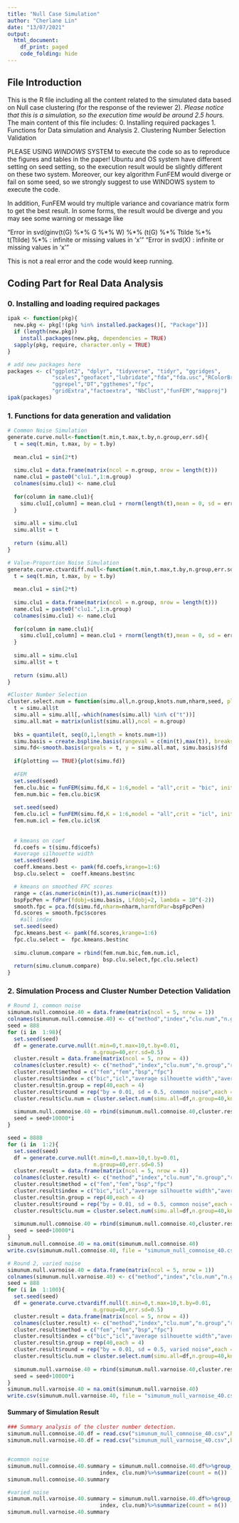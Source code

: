 ---
title: "Null Case Simulation"
author: "Cherlane Lin"
date: "13/07/2021"
output:
  html_document:
    df_print: paged
    code_folding: hide
---
## File Introduction

This is the R file including all the content related to the simulated data based on Null case clustering (for the response of the reviewer 2). *Please notice that this is a simulation, so the execution time would be around 2.5 hours.* The main content of this file includes:
0. Installing required packages 
1. Functions for Data simulation and Analysis
2. Clustering Number Selection Validation

PLEASE USING *WINDOWS* SYSTEM to execute the code so as to reproduce the figures and tables in the paper! Ubuntu and OS system have different setting on seed setting, so the execution result would be slightly different on these two system. Moreover, our key algorithm FunFEM would diverge or fail on some seed, so we strongly suggest to use WINDOWS system to execute the code.

In addition, FunFEM would try multiple variance and covariance matrix form to get the best result. In some forms, the result would be diverge and you may see some warning or message like 

"Error in svd(ginv(t(G) %\*% G %\*% W) %\*% (t(G) %\*% Ttilde %\*% t(Ttilde) %*%  : 
  infinite or missing values in 'x'"
"Error in svd(X) : infinite or missing values in 'x'"
  
This is not a real error and the code would keep running. 

## Coding Part for Real Data Analysis
### 0. Installing and loading required packages 
```{r, warning=FALSE, message=FALSE}
ipak <- function(pkg){
  new.pkg <- pkg[!(pkg %in% installed.packages()[, "Package"])]
  if (length(new.pkg)) 
    install.packages(new.pkg, dependencies = TRUE)
  sapply(pkg, require, character.only = TRUE)
}

# add new packages here
packages <- c("ggplot2", "dplyr", "tidyverse", "tidyr", "ggridges",
              "scales","geofacet","lubridate","fda","fda.usc","RColorBrewer",
              "ggrepel","DT","ggthemes","fpc",
              "gridExtra","factoextra", "NbClust","funFEM","mapproj")
ipak(packages)
```

### 1. Functions for data generation and validation
```{r, message=FALSE, warning=FALSE}
# Common Noise Simulation
generate.curve.null<-function(t.min,t.max,t.by,n.group,err.sd){
  t = seq(t.min, t.max, by = t.by)
  
  mean.clu1 = sin(2*t) 
  
  simu.clu1 = data.frame(matrix(ncol = n.group, nrow = length(t)))
  name.clu1 = paste0("clu1.",1:n.group)
  colnames(simu.clu1) <- name.clu1
  
  for(column in name.clu1){
    simu.clu1[,column] = mean.clu1 + rnorm(length(t),mean = 0, sd = err.sd)
  }
  
  simu.all = simu.clu1
  simu.all$t = t
  
  return (simu.all)
}

# Value-Proportion Noise Simulation
generate.curve.ctvardiff.null<-function(t.min,t.max,t.by,n.group,err.sd){
  t = seq(t.min, t.max, by = t.by)
  
  mean.clu1 = sin(2*t) 
 
  simu.clu1 = data.frame(matrix(ncol = n.group, nrow = length(t)))
  name.clu1 = paste0("clu1.",1:n.group)
  colnames(simu.clu1) <- name.clu1
  
  for(column in name.clu1){
    simu.clu1[,column] = mean.clu1 + rnorm(length(t),mean = 0, sd = err.sd)*abs(sin(2*t))
  }
  
  simu.all = simu.clu1
  simu.all$t = t
  
  return (simu.all)
}

#Cluster Number Selection
cluster.select.num = function(simu.all,n.group,knots.num,nharm,seed, plotting = FALSE){
  t = simu.all$t
  simu.all = simu.all[,-which(names(simu.all) %in% c("t"))]
  simu.all.mat = matrix(unlist(simu.all),ncol = n.group)
  
  bks = quantile(t, seq(0,1,length = knots.num+1))
  simu.basis = create.bspline.basis(rangeval = c(min(t),max(t)), breaks = bks, norder = 4) 
  simu.fd<-smooth.basis(argvals = t, y = simu.all.mat, simu.basis)$fd
  
  if(plotting == TRUE){plot(simu.fd)}
  
  #FEM
  set.seed(seed)
  fem.clu.bic = funFEM(simu.fd,K = 1:6,model = "all",crit = "bic", init = "kmeans",eps = 1e-4)
  fem.num.bic = fem.clu.bic$K
  
  set.seed(seed)
  fem.clu.icl = funFEM(simu.fd,K = 1:6,model = "all",crit = "icl", init = "kmeans",eps = 1e-4)
  fem.num.icl = fem.clu.icl$K
  
  
  # kmeans on coef
  fd.coefs = t(simu.fd$coefs)
  #average silhouette width  
  set.seed(seed)
  coeff.kmeans.best <- pamk(fd.coefs,krange=1:6)
  bsp.clu.select =  coeff.kmeans.best$nc

  # kmeans on smoothed FPC scores
  range = c(as.numeric(min(t)),as.numeric(max(t)))
  bspFpcPen = fdPar(fdobj=simu.basis, Lfdobj=2, lambda = 10^(-2))
  smooth.fpc = pca.fd(simu.fd,nharm=nharm,harmfdPar=bspFpcPen)
  fd.scores = smooth.fpc$scores
    #all index  
  set.seed(seed)
  fpc.kmeans.best <- pamk(fd.scores,krange=1:6)
  fpc.clu.select =  fpc.kmeans.best$nc
  
  simu.clunum.compare = rbind(fem.num.bic,fem.num.icl,
                              bsp.clu.select,fpc.clu.select)
  return(simu.clunum.compare)
}
```

### 2. Simulation Process and Cluster Number Detection Validation
```{r, message=FALSE, warning=FALSE}
# Round 1, common noise
simunum.null.comnoise.40 = data.frame(matrix(ncol = 5, nrow = 1))
colnames(simunum.null.comnoise.40) <- c("method","index","clu.num","n.group","round")
seed = 888
for (i in  1:98){
  set.seed(seed)
  df = generate.curve.null(t.min=0,t.max=10,t.by=0.01,
                           n.group=40,err.sd=0.5)
  cluster.result = data.frame(matrix(ncol = 5, nrow = 4))
  colnames(cluster.result) <- c("method","index","clu.num","n.group","round")
  cluster.result$method = c("fem","fem","bsp","fpc")
  cluster.result$index = c("bic","icl","average silhouette width","average silhouette width")
  cluster.result$n.group = rep(40,each = 4)
  cluster.result$round = rep("by = 0.01, sd = 0.5, common noise",each = 4)
  cluster.result$clu.num = cluster.select.num(simu.all=df,n.group=40,knots.num=10,nharm = 4,seed=seed,plotting = F)
  
  simunum.null.comnoise.40 = rbind(simunum.null.comnoise.40,cluster.result)
  seed = seed+10000*i
}

seed = 8888
for (i in  1:2){
  set.seed(seed)
  df = generate.curve.null(t.min=0,t.max=10,t.by=0.01,
                           n.group=40,err.sd=0.5)
  cluster.result = data.frame(matrix(ncol = 5, nrow = 4))
  colnames(cluster.result) <- c("method","index","clu.num","n.group","round")
  cluster.result$method = c("fem","fem","bsp","fpc")
  cluster.result$index = c("bic","icl","average silhouette width","average silhouette width")
  cluster.result$n.group = rep(40,each = 4)
  cluster.result$round = rep("by = 0.01, sd = 0.5, common noise",each = 4)
  cluster.result$clu.num = cluster.select.num(simu.all=df,n.group=40,knots.num=10,nharm = 3,seed=seed,plotting = F)
  
  simunum.null.comnoise.40 = rbind(simunum.null.comnoise.40,cluster.result)
  seed = seed+10000*i
}
simunum.null.comnoise.40 = na.omit(simunum.null.comnoise.40)
write.csv(simunum.null.comnoise.40, file = "simunum_null_comnoise_40.csv", row.names = FALSE)

# Round 2, varied noise
simunum.null.varnoise.40 = data.frame(matrix(ncol = 5, nrow = 1))
colnames(simunum.null.varnoise.40) <- c("method","index","clu.num","n.group","round")
seed = 888
for (i in  1:100){
  set.seed(seed)
  df = generate.curve.ctvardiff.null(t.min=0,t.max=10,t.by=0.01,
                           n.group=40,err.sd=0.5)
  cluster.result = data.frame(matrix(ncol = 5, nrow = 4))
  colnames(cluster.result) <- c("method","index","clu.num","n.group","round")
  cluster.result$method = c("fem","fem","bsp","fpc")
  cluster.result$index = c("bic","icl","average silhouette width","average silhouette width")
  cluster.result$n.group = rep(40,each = 4)
  cluster.result$round = rep("by = 0.01, sd = 0.5, varied noise",each = 4)
  cluster.result$clu.num = cluster.select.num(simu.all=df,n.group=40,knots.num=10,nharm = 3,seed=seed,plotting = F)
  
  simunum.null.varnoise.40 = rbind(simunum.null.varnoise.40,cluster.result)
  seed = seed+10000*i
}
simunum.null.varnoise.40 = na.omit(simunum.null.varnoise.40)
write.csv(simunum.null.varnoise.40, file = "simunum_null_varnoise_40.csv", row.names = FALSE)
```

#### Summary of Simulation Result
```{r}
### Summary analysis of the cluster number detection.
simunum.null.comnoise.40.df = read.csv("simunum_null_comnoise_40.csv",header = TRUE)
simunum.null.varnoise.40.df = read.csv("simunum_null_varnoise_40.csv",header = TRUE)


#common noise
simunum.null.comnoise.40.summary = simunum.null.comnoise.40.df%>%group_by(round, n.group, method,
                             index, clu.num)%>%summarize(count = n())
simunum.null.comnoise.40.summary

#varied noise
simunum.null.varnoise.40.summary = simunum.null.varnoise.40.df%>%group_by(round, n.group, method,
                             index, clu.num)%>%summarize(count = n())
simunum.null.varnoise.40.summary
```

